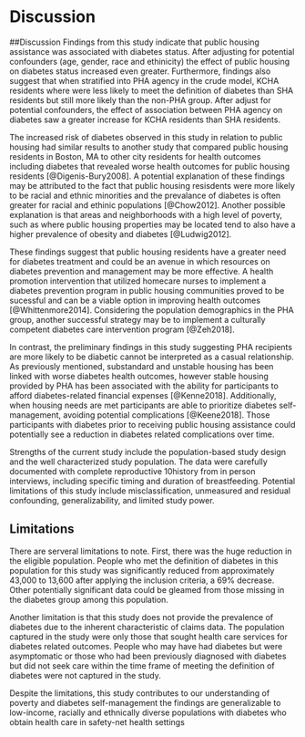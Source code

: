 # Discussion {}
##Discussion
Findings from this study indicate that public housing assistance was associated with diabetes status. After adjusting for potential confounders (age, gender, race and ethinicity) the effect of public housing on diabetes status increased even greater. Furthermore, findings also suggest that when stratified into PHA agency in the crude model, KCHA residents where were less likely to meet the definition of diabetes than SHA residents but still more likely than the non-PHA group. After adjust for potential confounders, the effect of association between PHA agency on diabetes saw a greater increase for KCHA residents than SHA residents.  

The increased risk of diabetes observed in this study in relation to public housing had similar results to another study that compared public housing residents in Boston, MA to other city residents for health outcomes including diabetes that revealed worse health outcomes for public housing residents [@Digenis-Bury2008]. A potential explanation of these findings may be attributed to the fact that public housing resisdents were more likely to be racial and ethnic minorities and the prevalance of diabetes is often greater for racial and ethinic populations [@Chow2012]. Another possible explanation is that areas and neighborhoods with a high level of poverty, such as where public housing properties may be located tend to also have a higher prevalence of obesity and diabetes [@Ludwig2012].

These findings suggest that public housing residents have a greater need for diabetes treatment and could be an avenue in which resources on diabetes prevention and management may be more effective. A health promotion intervention that utilized homecare nurses to implement a diabetes prevention program in public housing communities proved to be sucessful and can be a viable option in improving health outcomes [@Whittenmore2014]. Considering the population demographics in the PHA group, another successful strategy may be to implement a culturally competent diabetes care intervention program [@Zeh2018].

In contrast, the preliminary findings in this study suggesting PHA recipients are more likely to be diabetic cannot be interpreted as a casual relationship. As previously mentioned, substandard and unstable housing has been linked with worse diabetes health outcomes, however stable housing provided by PHA has been associated with the ability for participants to afford diabetes-related financial expenses [@Kenne2018]. Additionally, when housing needs are met participants are able to prioritize diabetes self-management, avoiding potential complications [@Keene2018]. Those participants with diabetes prior to receiving public housing assistance could potentially see a reduction in diabetes related complications over time.

Strengths of the current study include the population-based study design and the well characterized study population. The data were carefully documented with complete reproductive
10history from in person interviews, including specific timing and duration of breastfeeding. Potential limitations of this study include misclassification, unmeasured and residual confounding, generalizability, and limited study power.

## Limitations
There are serveral limitations to note. First, there was the huge reduction in the eligible population. People who met the definition of diabetes in this population for this study was significantly reduced from approximately 43,000 to 13,600 after applying the inclusion criteria, a 69% decrease. Other potentially significant data could be gleamed from those missing in the diabetes group among this population.

Another limitation is that this study does not provide the prevalence of diabetes due to the inherent characteristic of claims data. The population captured in the study were only those that sought health care services for diabetes related outcomes. People who may have had diabetes but were asymptomatic or those who had been previously diagnosed with diabetes but did not seek care within the time frame of meeting the definition of diabetes were not captured in the study.

Despite the limitations, this study contributes to our understanding of poverty and diabetes self-management the findings are generalizable to low-income, racially and ethnically diverse populations with diabetes who obtain health care in safety-net health settings
